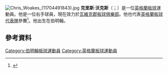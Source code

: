 {{expand|time=2015-07-10T15:06:13+00:00}}
[[File:Chris_Woakes_(11704491843).jpg|thumb]]
'''克里斯·沃克斯'''（{{lang-en|Chris Woakes}}；{{bd|1989年|3月2日}}）是一位[[英格蘭|英格蘭]][[板球|板球]]運動員。他是一位右手球員，現在效力於[[瓦維克郡板球俱樂部|瓦維克郡板球俱樂部]]。他也代表[[英格蘭板球代表隊|英格蘭板球代表隊]]參賽<ref name="cricpro">{{cite web|url=http://www.cricinfo.com/ci/content/player/247235.html|title=Player Profile: Chris Woakes|work=CricInfo|publisher=ESPN|accessdate=6 June 2009|archive-date=2009-06-04|archive-url=https://web.archive.org/web/20090604065130/http://www.cricinfo.com/ci/content/player/247235.html|dead-url=no}}</ref>。他出生在伯明翰。

==參考資料==
{{Reflist}}

{{DEFAULTSORT:Woakes, Chris}}
[[Category:伯明翰板球運動員|Category:伯明翰板球運動員]]
[[Category:英格蘭板球運動員|Category:英格蘭板球運動員]]

{{Sport-bio-stub}}